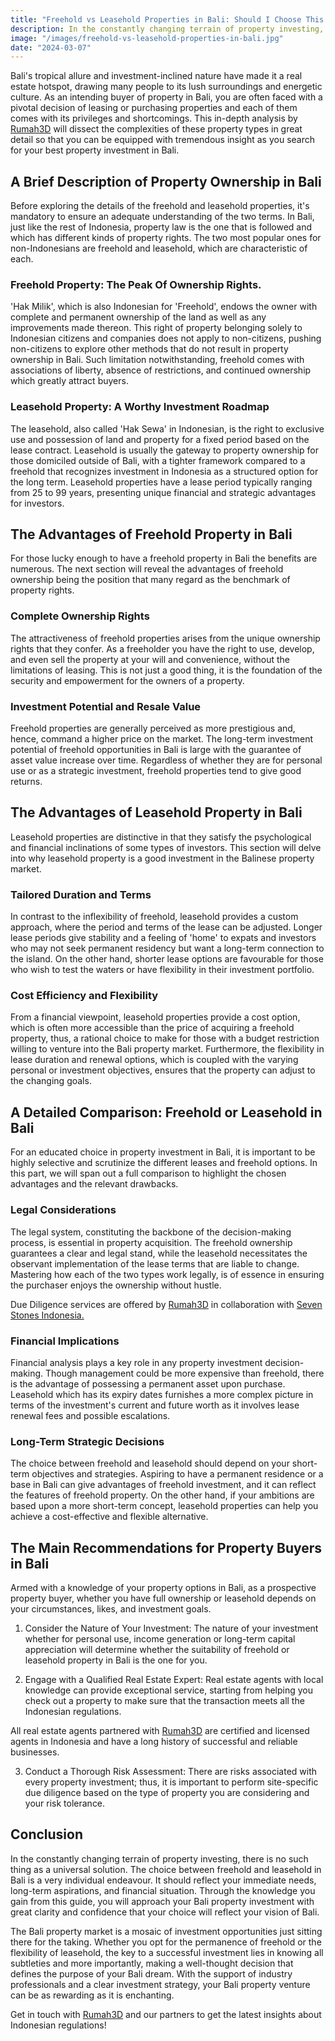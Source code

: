 ```yaml
---
title: "Freehold vs Leasehold Properties in Bali: Should I Choose This One or That One?"
description: In the constantly changing terrain of property investing, there is no such thing as a universal solution. The choice between freehold and leasehold in Bali is a very individual endeavour. It should reflect your immediate needs, long-term aspirations, and financial situation. Through the knowledge you gain from this guide, you will approach your Bali property investment with great clarity and confidence that your choice will reflect your vision of Bali.
image: "/images/freehold-vs-leasehold-properties-in-bali.jpg"
date: "2024-03-07"
---
```


Bali's tropical allure and investment-inclined nature have made it a real estate hotspot, drawing many people to its lush surroundings and energetic culture. As an intending buyer of property in Bali, you are often faced with a pivotal decision of leasing or purchasing properties and each of them comes with its privileges and shortcomings. This in-depth analysis by [Rumah3D](https://rumah3d.com) will dissect the complexities of these property types in great detail so that you can be equipped with tremendous insight as you search for your best property investment in Bali.


## A Brief Description of Property Ownership in Bali

Before exploring the details of the freehold and leasehold properties, it's mandatory to ensure an adequate understanding of the two terms. In Bali, just like the rest of Indonesia, property law is the one that is followed and which has different kinds of property rights. The two most popular ones for non-Indonesians are freehold and leasehold, which are characteristic of each.


### Freehold Property: The Peak Of Ownership Rights.

'Hak Milik', which is also Indonesian for 'Freehold', endows the owner with complete and permanent ownership of the land as well as any improvements made thereon. This right of property belonging solely to Indonesian citizens and companies does not apply to non-citizens, pushing non-citizens to explore other methods that do not result in property ownership in Bali. Such limitation notwithstanding, freehold comes with associations of liberty, absence of restrictions, and continued ownership which greatly attract buyers.


### Leasehold Property: A Worthy Investment Roadmap

The leasehold, also called 'Hak Sewa' in Indonesian, is the right to exclusive use and possession of land and property for a fixed period based on the lease contract. Leasehold is usually the gateway to property ownership for those domiciled outside of Bali, with a tighter framework compared to a freehold that recognizes investment in Indonesia as a structured option for the long term. Leasehold properties have a lease period typically ranging from 25 to 99 years, presenting unique financial and strategic advantages for investors.


## The Advantages of Freehold Property in Bali

For those lucky enough to have a freehold property in Bali the benefits are numerous. The next section will reveal the advantages of freehold ownership being the position that many regard as the benchmark of property rights.


### Complete Ownership Rights

The attractiveness of freehold properties arises from the unique ownership rights that they confer. As a freeholder you have the right to use, develop, and even sell the property at your will and convenience, without the limitations of leasing. This is not just a good thing, it is the foundation of the security and empowerment for the owners of a property.


### Investment Potential and Resale Value

Freehold properties are generally perceived as more prestigious and, hence, command a higher price on the market. The long-term investment potential of freehold opportunities in Bali is large with the guarantee of asset value increase over time. Regardless of whether they are for personal use or as a strategic investment, freehold properties tend to give good returns.


## The Advantages of Leasehold Property in Bali

Leasehold properties are distinctive in that they satisfy the psychological and financial inclinations of some types of investors. This section will delve into why leasehold property is a good investment in the Balinese property market.


### Tailored Duration and Terms

In contrast to the inflexibility of freehold, leasehold provides a custom approach, where the period and terms of the lease can be adjusted. Longer lease periods give stability and a feeling of 'home' to expats and investors who may not seek permanent residency but want a long-term connection to the island. On the other hand, shorter lease options are favourable for those who wish to test the waters or have flexibility in their investment portfolio.


### Cost Efficiency and Flexibility

From a financial viewpoint, leasehold properties provide a cost option, which is often more accessible than the price of acquiring a freehold property, thus, a rational choice to make for those with a budget restriction willing to venture into the Bali property market. Furthermore, the flexibility in lease duration and renewal options, which is coupled with the varying personal or investment objectives, ensures that the property can adjust to the changing goals.


## A Detailed Comparison: Freehold or Leasehold in Bali

For an educated choice in property investment in Bali, it is important to be highly selective and scrutinize the different leases and freehold options. In this part, we will span out a full comparison to highlight the chosen advantages and the relevant drawbacks.


### Legal Considerations

The legal system, constituting the backbone of the decision-making process, is essential in property acquisition. The freehold ownership guarantees a clear and legal stand, while the leasehold necessitates the observant implementation of the lease terms that are liable to change. Mastering how each of the two types work legally, is of essence in ensuring the purchaser enjoys the ownership without hustle.

Due Diligence services are offered by [Rumah3D](https://rumah3d.com) in collaboration with [Seven Stones Indonesia.](https://sevenstonesindonesia.com/)


### Financial Implications

Financial analysis plays a key role in any property investment decision-making. Though management could be more expensive than freehold, there is the advantage of possessing a permanent asset upon purchase. Leasehold which has its expiry dates furnishes a more complex picture in terms of the investment's current and future worth as it involves lease renewal fees and possible escalations.


### Long-Term Strategic Decisions

The choice between freehold and leasehold should depend on your short-term objectives and strategies. Aspiring to have a permanent residence or a base in Bali can give advantages of freehold investment, and it can reflect the features of freehold property. On the other hand, if your ambitions are based upon a more short-term concept, leasehold properties can help you achieve a cost-effective and flexible alternative.


## The Main Recommendations for Property Buyers in Bali

Armed with a knowledge of your property options in Bali, as a prospective property buyer, whether you have full ownership or leasehold depends on your circumstances, likes, and investment goals.

1. Consider the Nature of Your Investment: The nature of your investment whether for personal use, income generation or long-term capital appreciation will determine whether the suitability of freehold or leasehold property in Bali is the one for you.

2. Engage with a Qualified Real Estate Expert: Real estate agents with local knowledge can provide exceptional service, starting from helping you check out a property to make sure that the transaction meets all the Indonesian regulations.

All real estate agents partnered with [Rumah3D](https://rumah3d.com) are certified and licensed agents in Indonesia and have a long history of successful and reliable businesses.

3. Conduct a Thorough Risk Assessment: There are risks associated with every property investment; thus, it is important to perform site-specific due diligence based on the type of property you are considering and your risk tolerance.


## Conclusion

In the constantly changing terrain of property investing, there is no such thing as a universal solution. The choice between freehold and leasehold in Bali is a very individual endeavour. It should reflect your immediate needs, long-term aspirations, and financial situation. Through the knowledge you gain from this guide, you will approach your Bali property investment with great clarity and confidence that your choice will reflect your vision of Bali.

The Bali property market is a mosaic of investment opportunities just sitting there for the taking. Whether you opt for the permanence of freehold or the flexibility of leasehold, the key to a successful investment lies in knowing all subtleties and more importantly, making a well-thought decision that defines the purpose of your Bali dream. With the support of industry professionals and a clear investment strategy, your Bali property venture can be as rewarding as it is enchanting.

Get in touch with [Rumah3D](https://rumah3d.com) and our partners to get the latest insights about Indonesian regulations!
